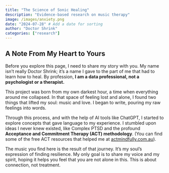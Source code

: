 ```yaml
---
title: "The Science of Sonic Healing"
description: "Evidence-based research on music therapy"
image: /images/anxiety.png
date: "2024-07-28" # Add a date for sorting
author: "Doctor Shrink"
categories: ["research"]
---
```


<!-- NEW Custom Hero Section -->
::: {.journey-hero style="background-image: url('/images/anxiety.png');"}
::: {.callout-note appearance="simple" icon=true}
## A Note From My Heart to Yours

Before you explore this page, I need to share my story with you. My name isn't really Doctor Shrink; it's a name I gave to the part of me that had to learn how to heal. By profession, **I am a data professional, not a psychologist or a therapist.**

This project was born from my own darkest hour, a time when everything around me collapsed. In that space of feeling lost and alone, I found two things that lifted my soul: music and love. I began to write, pouring my raw feelings into words.

Through this process, and with the help of AI tools like ChatGPT, I started to explore concepts that gave language to my experience. I stumbled upon ideas I never knew existed, like Complex PTSD and the profound **Acceptance and Commitment Therapy (ACT) methodology**. (You can find some of the free ACT resources that helped me at [actmindfully.com.au](https://www.actmindfully.com.au/free-stuff/free-audio/)).

The music you find here is the result of that journey. It's my soul's expression of finding resilience. My only goal is to share my voice and my spirit, hoping it helps you feel that you are not alone in this. This is about connection, not treatment.
:::
:::
